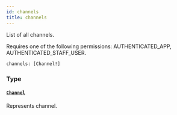```yaml
---
id: channels
title: channels
---
```



List of all channels.

Requires one of the following permissions: AUTHENTICATED_APP, AUTHENTICATED_STAFF_USER.

```graphql
channels: [Channel!]
```


### Type

#### [`Channel`](../../../developer/api-reference/objects/channel) 

Represents channel.




